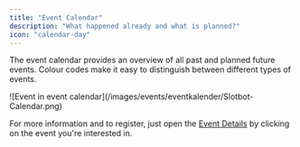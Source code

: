 ```yaml
---
title: "Event Calendar"
description: "What happened already and what is planned?"
icon: "calendar-day"
---
```


The event calendar provides an overview of all past and planned future events. Colour codes make it easy to distinguish between different types of events.

<Frame caption="You can hover over an event with your mouse to see details such as the number of attendees and the duration of the event">
  ![Event in event calendar](/images/events/eventkalender/Slotbot-Calendar.png)
</Frame>

For more information and to register, just open the [Event Details](/en/events/event-details) by clicking on the event you're interested in.
